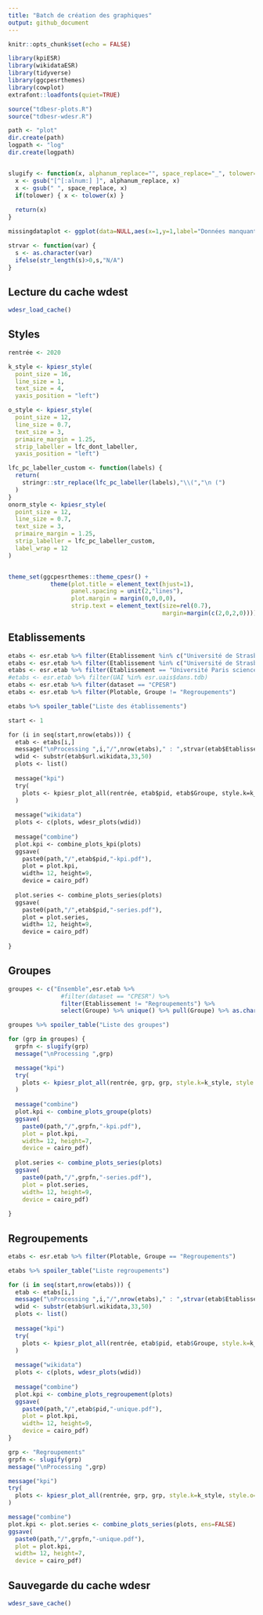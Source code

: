 ```yaml
---
title: "Batch de création des graphiques"
output: github_document
---
```


```r
knitr::opts_chunk$set(echo = FALSE)

library(kpiESR)
library(wikidataESR)
library(tidyverse)
library(ggcpesrthemes)
library(cowplot)
extrafont::loadfonts(quiet=TRUE)

source("tdbesr-plots.R")
source("tdbesr-wdesr.R")

path <- "plot"
dir.create(path)
logpath <- "log"
dir.create(logpath)


slugify <- function(x, alphanum_replace="", space_replace="_", tolower=TRUE) {
  x <- gsub("[^[:alnum:] ]", alphanum_replace, x)
  x <- gsub(" ", space_replace, x)
  if(tolower) { x <- tolower(x) }
  
  return(x)
}

missingdataplot <- ggplot(data=NULL,aes(x=1,y=1,label="Données manquantes")) + geom_text() + theme_void()

strvar <- function(var) {
  s <- as.character(var)
  ifelse(str_length(s)>0,s,"N/A")
}
```

## Lecture du cache wdest

```r
wdesr_load_cache()
```

## Styles

```r

rentrée <- 2020

k_style <- kpiesr_style(
  point_size = 16,
  line_size = 1,
  text_size = 4,
  yaxis_position = "left")

o_style <- kpiesr_style(
  point_size = 12,
  line_size = 0.7,
  text_size = 3,
  primaire_margin = 1.25,
  strip_labeller = lfc_dont_labeller,
  yaxis_position = "left")

lfc_pc_labeller_custom <- function(labels) {
  return(
    stringr::str_replace(lfc_pc_labeller(labels),"\\(","\n (")
  )
}
onorm_style <- kpiesr_style(
  point_size = 12,
  line_size = 0.7,
  text_size = 3,
  primaire_margin = 1.25,
  strip_labeller = lfc_pc_labeller_custom,
  label_wrap = 12
)


theme_set(ggcpesrthemes::theme_cpesr() + 
            theme(plot.title = element_text(hjust=1),
                  panel.spacing = unit(2,"lines"), 
                  plot.margin = margin(0,0,0,0),
                  strip.text = element_text(size=rel(0.7), 
                                            margin=margin(c(2,0,2,0)))))

```

## Etablissements

```r
etabs <- esr.etab %>% filter(Etablissement %in% c("Université de Strasbourg","Université de Lorraine","Université de Haute-Alsace"))
etabs <- esr.etab %>% filter(Etablissement %in% c("Université de Strasbourg"))
etabs <- esr.etab %>% filter(Etablissement == "Université Paris sciences et lettres")
#etabs <- esr.etab %>% filter(UAI %in% esr.uais$dans.tdb)
etabs <- esr.etab %>% filter(dataset == "CPESR")
etabs <- esr.etab %>% filter(Plotable, Groupe != "Regroupements")

etabs %>% spoiler_table("Liste des établissements")
```


```e
start <- 1

for (i in seq(start,nrow(etabs))) {
  etab <- etabs[i,]
  message("\nProcessing ",i,"/",nrow(etabs)," : ",strvar(etab$Etablissement), " ", etab$pid, " ", etab$UAI)
  wdid <- substr(etab$url.wikidata,33,50)
  plots <- list()
  
  message("kpi")
  try(
    plots <- kpiesr_plot_all(rentrée, etab$pid, etab$Groupe, style.k=k_style, style.o=o_style, style.o.norm = onorm_style)
  )
  
  message("wikidata")
  plots <- c(plots, wdesr_plots(wdid))
    
  message("combine")
  plot.kpi <- combine_plots_kpi(plots)
  ggsave(
    paste0(path,"/",etab$pid,"-kpi.pdf"),
    plot = plot.kpi,
    width= 12, height=9,
    device = cairo_pdf)
  
  plot.series <- combine_plots_series(plots)
  ggsave(
    paste0(path,"/",etab$pid,"-series.pdf"),
    plot = plot.series,
    width= 12, height=9,
    device = cairo_pdf)
  
}
```

## Groupes

```r
groupes <- c("Ensemble",esr.etab %>% 
               #filter(dataset == "CPESR") %>%
               filter(Etablissement != "Regroupements") %>%
               select(Groupe) %>% unique() %>% pull(Groupe) %>% as.character())

groupes %>% spoiler_table("Liste des groupes")
```

```r

for (grp in groupes) {
  grpfn <- slugify(grp)
  message("\nProcessing ",grp)

  message("kpi")
  try(
    plots <- kpiesr_plot_all(rentrée, grp, grp, style.k=k_style, style.o=o_style, style.o.norm = onorm_style)
  )
  
  message("combine")
  plot.kpi <- combine_plots_groupe(plots)
  ggsave(
    paste0(path,"/",grpfn,"-kpi.pdf"),
    plot = plot.kpi,
    width= 12, height=7,
    device = cairo_pdf)
  
  plot.series <- combine_plots_series(plots)
  ggsave(
    paste0(path,"/",grpfn,"-series.pdf"),
    plot = plot.series,
    width= 12, height=9,
    device = cairo_pdf)
  
}

```

## Regroupements

```r
etabs <- esr.etab %>% filter(Plotable, Groupe == "Regroupements")

etabs %>% spoiler_table("Liste regroupements")
```

```r

for (i in seq(start,nrow(etabs))) {
  etab <- etabs[i,]
  message("\nProcessing ",i,"/",nrow(etabs)," : ",strvar(etab$Etablissement), " ", etab$pid, " ", etab$UAI)
  wdid <- substr(etab$url.wikidata,33,50)
  plots <- list()
  
  message("kpi")
  try(
    plots <- kpiesr_plot_all(rentrée, etab$pid, etab$Groupe, style.k=k_style, style.o=o_style, style.o.norm = onorm_style)
  )
  
  message("wikidata")
  plots <- c(plots, wdesr_plots(wdid))
  
  message("combine")
  plot.kpi <- combine_plots_regroupement(plots)
  ggsave(
    paste0(path,"/",etab$pid,"-unique.pdf"),
    plot = plot.kpi,
    width= 12, height=9,
    device = cairo_pdf)
}
```


```r
grp <- "Regroupements"
grpfn <- slugify(grp)
message("\nProcessing ",grp)

message("kpi")
try(
  plots <- kpiesr_plot_all(rentrée, grp, grp, style.k=k_style, style.o=o_style, style.o.norm = onorm_style)
)

message("combine")
plot.kpi <- plot.series <- combine_plots_series(plots, ens=FALSE)
ggsave(
  paste0(path,"/",grpfn,"-unique.pdf"),
  plot = plot.kpi,
  width= 12, height=7,
  device = cairo_pdf)
```

## Sauvegarde du cache wdesr

```r
wdesr_save_cache()
```

